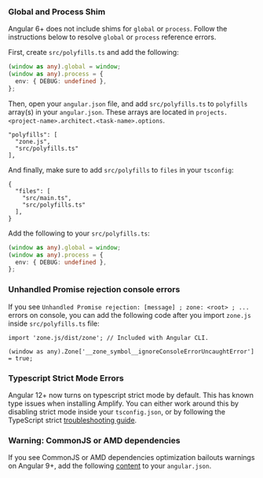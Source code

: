 
### Global and Process Shim

Angular 6+ does not include shims for `global` or `process`. Follow the instructions below to resolve `global` or `process` reference errors.

<Tabs>
<TabItem title="Angular 15">

First, create `src/polyfills.ts` and add the following:

```ts
(window as any).global = window;
(window as any).process = {
  env: { DEBUG: undefined },
};
```

Then, open your `angular.json` file, and add `src/polyfills.ts` to `polyfills` array(s) in your `angular.json`. These  arrays are located in `projects.<project-name>.architect.<task-name>.options`.

```json{3}
"polyfills": [
  "zone.js",
  "src/polyfills.ts"
],
```

And finally, make sure to add `src/polyfills` to `files` in your `tsconfig`:

```json{4}
{
  "files": [
    "src/main.ts",
    "src/polyfills.ts"
  ],
}
```

  </TabItem>

  <TabItem title="Angular 7-14">

Add the following to your `src/polyfills.ts`:

```ts
(window as any).global = window;
(window as any).process = {
  env: { DEBUG: undefined },
};
```

  </TabItem>
</Tabs>


### Unhandled Promise rejection console errors

If you see `Unhandled Promise rejection: [message] ; zone: <root> ; ...` errors on console, you can add the following code after you import `zone.js` inside `src/polyfills.ts` file:

```ts{3}
import 'zone.js/dist/zone'; // Included with Angular CLI.

(window as any).Zone['__zone_symbol__ignoreConsoleErrorUncaughtError'] = true;
```

### Typescript Strict Mode Errors

Angular 12+ now turns on typescript strict mode by default. This has known type issues when installing Amplify. You can either work around this by disabling strict mode inside your `tsconfig.json`, or by following the TypeScript strict [troubleshooting guide](https://docs.amplify.aws/lib/troubleshooting/strict-mode/q/platform/js/).

### Warning: CommonJS or AMD dependencies

If you see CommonJS or AMD dependencies optimization bailouts warnings on Angular 9+, add the following [content](https://gist.github.com/wlee221/6d98d96740bea6f53327b4db4a432616) to your `angular.json`.
